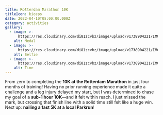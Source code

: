 ```yaml
---
title: Rotterdam Marathon 10K
titleIcon: biceps
date: 2022-04-10T08:00:00.000Z
category: activities
gallery:
  - image: >-
      https://res.cloudinary.com/di81zcvbz/image/upload/v1738904221/IMG_0730_zfrrto.jpg
    alt: Medal
  - image: >-
      https://res.cloudinary.com/di81zcvbz/image/upload/v1738904221/IMG_0731_ag12xz.jpg
    alt: Selfie
  - image: >-
      https://res.cloudinary.com/di81zcvbz/image/upload/v1738904221/IMG_0733_tq9mdi.jpg
    alt: Time
---
```


From zero to completing the **10K at the Rotterdam Marathon** in just four months of training! Having no prior running experience made it quite a challenge and a leg injury delayed my start, but I was determined to chase my goal of a **sub-1 hour 10K**—and it felt within reach. I just missed the mark, but crossing that finish line with a solid time still felt like a huge win. Next up: **nailing a fast 5K at a local Parkrun**!
